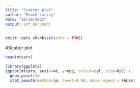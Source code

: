 ---
title: "Scatter plot"
author: "Enoch Larrey"
date: "10/10/2022"
output: pdf_document
---

```{r setup, include=FALSE}
knitr::opts_chunk$set(echo = TRUE)
```

#Scatter plot

```{r}
head(mtcars)
```

```{r}
library(ggplot2)
ggplot(mtcars, aes(x=wt, y=mpg, colour=cyl, size=hp)) + 
  geom_point()+
  stat_smooth(method=lm, level=0.98, show.legend = FALSE)
  
  
```

